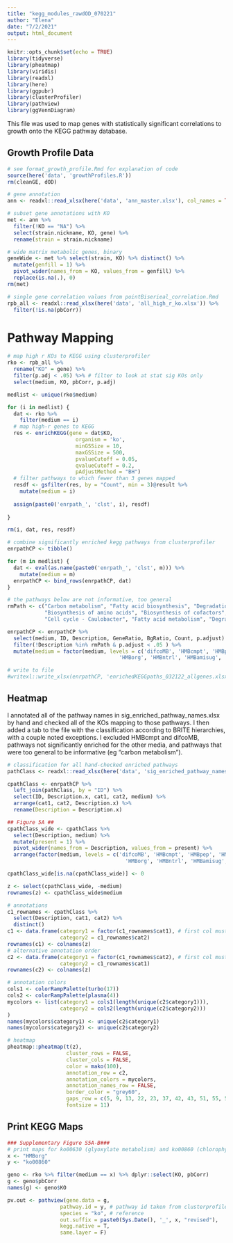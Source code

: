 ```yaml
---
title: "kegg_modules_rawdOD_070221"
author: "Elena"
date: "7/2/2021"
output: html_document
---
```


```r
knitr::opts_chunk$set(echo = TRUE)
library(tidyverse)
library(pheatmap)
library(viridis)
library(readxl)
library(here)
library(ggpubr)
library(clusterProfiler)
library(pathview)
library(ggVennDiagram)
```

This file was used to map genes with statistically significant correlations to growth onto the KEGG pathway database.

## Growth Profile Data ##

```r
# see format_growth_profile.Rmd for explanation of code
source(here('data', 'growthProfiles.R'))
rm(cleanGE, dOD)

# gene annotation 
ann <- readxl::read_xlsx(here('data', 'ann_master.xlsx'), col_names = TRUE)

# subset gene annotations with KO
met <- ann %>% 
  filter(!KO == "NA") %>% 
  select(strain.nickname, KO, gene) %>%
  rename(strain = strain.nickname)

# wide matrix metabolic genes, binary
geneWide <- met %>% select(strain, KO) %>% distinct() %>% 
  mutate(genfill = 1) %>%
  pivot_wider(names_from = KO, values_from = genfill) %>%
  replace(is.na(.), 0)
rm(met)

# single gene correlation values from pointBiserieal_correlation.Rmd
rpb_all <- readxl::read_xlsx(here('data', 'all_high_r_ko.xlsx')) %>%
  filter(!is.na(pbCorr))
```

# Pathway Mapping

```r
# map high r KOs to KEGG using clusterprofiler
rko <- rpb_all %>%
  rename("KO" = gene) %>%
  filter(p.adj < .05) %>% # filter to look at stat sig KOs only
  select(medium, KO, pbCorr, p.adj) 

medlist <- unique(rko$medium)

for (i in medlist) {
  dat <- rko %>%
    filter(medium == i)
  # map high-r genes to KEGG
  res <- enrichKEGG(gene = dat$KO,
                      organism = 'ko',
                      minGSSize = 10,
                      maxGSSize = 500,
                      pvalueCutoff = 0.05,
                      qvalueCutoff = 0.2,
                      pAdjustMethod = "BH")
  # filter pathways to which fewer than 3 genes mapped
  resdf <- gsfilter(res, by = "Count", min = 3)@result %>% 
    mutate(medium = i)
 
  assign(paste0('enrpath_', 'clst', i), resdf)
  
}

rm(i, dat, res, resdf)
```

```r
# combine significantly enriched kegg pathways from clusterprofiler
enrpathCP <- tibble()

for (m in medlist) {
  dat <- eval(as.name(paste0('enrpath_', 'clst', m))) %>%
    mutate(medium = m)
  enrpathCP <- bind_rows(enrpathCP, dat)
}

# the pathways below are not informative, too general
rmPath <- c("Carbon metabolism", "Fatty acid biosynthesis", "Degradation of Aromatic Compounds", 
            "Biosynthesis of amino acids", "Biosynthesis of cofactors", "Biosynthesis of nucleotide sugars", 
            "Cell cycle - Caulobacter", "Fatty acid metabolism", "Degradation of aromatic compounds", "Nucleotide metabolism")

enrpathCP <- enrpathCP %>%
  select(medium, ID, Description, GeneRatio, BgRatio, Count, p.adjust) %>%
  filter(!Description %in% rmPath & p.adjust < .05 ) %>%
  mutate(medium = factor(medium, levels = c('difcoMB', 'HMBcmpt', 'HMBpep', 'HMBaa', 'HMBlips', 'HMBoligo', 
                                    'HMBorg', 'HMBntrl', 'HMBamisug', 'HMBacdsug', 'HMB--')))

# write to file
#writexl::write_xlsx(enrpathCP, 'enrichedKEGGpaths_032122_allgenes.xlsx')
```

## Heatmap

I annotated all of the pathway names in sig_enriched_pathway_names.xlsx by hand and checked all of the KOs mapping to those pathways. I then added a tab to the file with the classification according to BRITE hierarchies, with a couple noted exceptions. I excluded HMBcmpt and difcoMB, pathways not significantly enriched for the other media, and pathways that were too general to be informative (eg "carbon metabolism").

```r
# classification for all hand-checked enriched pathways
pathClass <- readxl::read_xlsx(here('data', 'sig_enriched_pathway_names.xlsx'), sheet = "classification")

cpathClass <- enrpathCP %>%
  left_join(pathClass, by = "ID") %>%
  select(ID, Description.x, cat1, cat2, medium) %>%
  arrange(cat1, cat2, Description.x) %>%
  rename(Description = Description.x)
```

```r
## Figure 5A ##
cpathClass_wide <- cpathClass %>%
  select(Description, medium) %>%
  mutate(present = 1) %>%
  pivot_wider(names_from = Description, values_from = present) %>%
  arrange(factor(medium, levels = c('difcoMB', 'HMBcmpt', 'HMBpep', 'HMBaa', 'HMBlips', 'HMBoligo', 
                                      'HMBorg', 'HMBntrl', 'HMBamisug', 'HMBacdsug', 'HMB--')))

cpathClass_wide[is.na(cpathClass_wide)] <- 0

z <- select(cpathClass_wide, -medium)
rownames(z) <- cpathClass_wide$medium

# annotations
c1_rownames <- cpathClass %>%
  select(Description, cat1, cat2) %>%
  distinct() 
c1 <- data.frame(category1 = factor(c1_rownames$cat1), # first col must be a factor, apparently?
                 category2 = c1_rownames$cat2)
rownames(c1) <- colnames(z)
# alternative annotation order
c2 <- data.frame(category1 = factor(c1_rownames$cat2), # first col must be a factor, apparently?
                 category2 = c1_rownames$cat1)
rownames(c2) <- colnames(z)

# annotation colors
cols1 <- colorRampPalette(turbo(17))
cols2 <- colorRampPalette(plasma(4))
mycolors <- list(category1 = cols1(length(unique(c2$category1))),
                 category2 = cols2(length(unique(c2$category2)))
)
names(mycolors$category1) <- unique(c2$category1)
names(mycolors$category2) <- unique(c2$category2)

# heatmap
pheatmap::pheatmap(t(z),
                   cluster_rows = FALSE,
                   cluster_cols = FALSE,
                   color = mako(100),
                   annotation_row = c2,
                   annotation_colors = mycolors,
                   annotation_names_row = FALSE,
                   border_color = "grey60",
                   gaps_row = c(5, 9, 13, 22, 23, 37, 42, 43, 51, 55, 57, 59),
                   fontsize = 11)
```

## Print KEGG Maps

```r
### Supplementary Figure S5A-B###
# print maps for ko00630 (glyoxylate metabolism) and ko00860 (chlorophyll metabolism)
x <- "HMBorg"
y <- "ko00860" 

geno <- rko %>% filter(medium == x) %>% dplyr::select(KO, pbCorr)
g <- geno$pbCorr
names(g) <- geno$KO

pv.out <- pathview(gene.data = g, 
                 pathway.id = y, # pathway id taken from clusterprofiler results
                 species = "ko", # reference
                 out.suffix = paste0(Sys.Date(), '_', x, "revised"), 
                 kegg.native = T,
                 same.layer = F)
```
